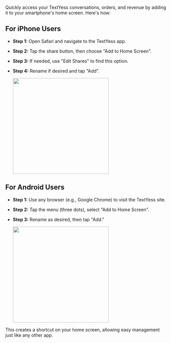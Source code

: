 Quickly access your TextYess conversations, orders, and revenue by adding it to your smartphone's home screen. Here's how:

## For iPhone Users

- **Step 1:** Open Safari and navigate to the TextYess app.
- **Step 2:** Tap the share button, then choose "Add to Home Screen".
- **Step 3:** If needed, use "Edit Shares" to find this option.
- **Step 4:** Rename if desired and tap "Add".

  <Frame>
    <img height="300" width="300" src="/images/add_to_home_screen_ios.png" />
  </Frame>

## For Android Users

- **Step 1:** Use any browser (e.g., Google Chrome) to visit the TextYess site.
- **Step 2:** Tap the menu (three dots), select "Add to Home Screen".
- **Step 3:** Rename as desired, then tap "Add."

  <Frame>
    <img
      height="300"
      width="300"
      src="/images/add_to_home_screen_android.png"
    />
  </Frame>

This creates a shortcut on your home screen, allowing easy management just like any other app.
